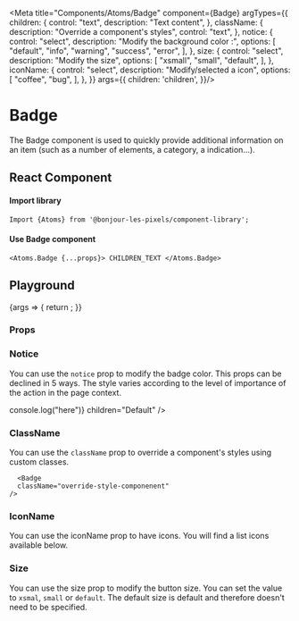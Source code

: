 
<Meta 
  title="Components/Atoms/Badge" 
  component={Badge}
  argTypes={{
    children: {
      control: "text",
      description: "Text content",
    },
    className: {
      description: "Override a component's styles",
      control: "text",
    },
    notice: {
      control: "select",
      description: "Modify the background color :",
      options: [
        "default",
        "info",
        "warning",
        "success",
        "error",
      ],
    },
    size: {
      control: "select",
      description: "Modify the size",
      options: [
        "xsmall",
        "small",
        "default",
      ],
    },
    iconName: {
      control: "select",
      description: "Modify/selected a icon",
      options: [
        "coffee",
        "bug",
      ],
    },
  }}
  args={{
    children: 'children',
  }}/>

# Badge

The Badge component is used to quickly provide additional information on an item (such as a number of elements, a category, a indication...).

## React Component

#### Import library

```
Import {Atoms} from '@bonjour-les-pixels/component-library';
```

#### Use Badge component

```
<Atoms.Badge {...props}> CHILDREN_TEXT </Atoms.Badge>
```

## Playground

<Canvas>
  <Story name="Badge">
    {args => {
      return <Badge {...args}  />;
    }}
  </Story>
</Canvas>

### Props

<ArgsTable story="Badge" />

### Notice

You can use the `notice` prop to modify the badge color. This props can be declined in 5 ways. The style varies according to the level of importance of the action in the page context.

<Canvas>
  <Story name="Badge/Notice">
    <Badge
      handleClick={() => console.log("here")}
      children="Default"
    />
    <Badge
      notice="success"
      children="success"
    />
    <Badge
      notice="info"
      children="info"
    />
    <Badge
      notice="error"
      children="error"
    />
    <Badge
      notice="warning"
      children="warning"
    />
  </Story>
</Canvas>

### ClassName

You can use the `className` prop to override a component's styles using custom classes.

```
  <Badge
  className="override-style-componenent"
/>
```

### IconName

You can use the iconName prop to have icons. You will find a list icons available below. 

<Canvas>
  <Story name="Badge/IconName">
    <Badge
      notice="success"
      iconName="circle-exclamation"
      children="button"
    />
  </Story>
</Canvas>

### Size

You can use the size prop to modify the button size. You can set the value to `xsmal`, `small` or `default`. 
The default size is default and therefore doesn't need to be specified.

<Canvas>
  <Story name="Badge/Size">
    <Badge
        size="xsmall"
        children="Xsmall"
        notice="info"
      />
    <Badge
        size="small"
        children="Small"
        notice="info"
      />
    <Badge
        size="default"
        children="Default"
        notice="info"
      />
    <Badge
        size="medium"
        children="Medium"
        notice="info"
      />
  </Story>
</Canvas>